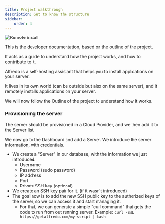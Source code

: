 ```yaml
---
title: Project walkthrough
description: Get to know the structure
sidebar:
    order: 4
---
```


![Remote install](../../../assets/Remote+install.png)

This is the developer documentation, based on the outline of the project.

It acts as a guide to understand how the project works, and how to contribute to it.

Alfredo is a self-hosting assistant that helps you to install applications on your server.

It lives in its own world (can be outside but also on the same server), and it remotely installs applications on your server.

We will now follow the Outline of the project to understand how it works.

### Provisioning the server

The server should be provisioned in a Cloud Provider, and we then add it to the Server list.

We now go to the Dashboard and add a Server. We introduce the server information, with credentials.

- We create a "Server" in our database, with the information we just introduced.
    - Username
    - Password (sudo password)
    - IP address
    - Port
    - Private SSH key (optional).
- We create an SSH key pair for it. (if it wasn't introduced)
- The goal now is to add the new SSH public key to the authorized keys of the server, so we can access it and start managing it.
    - For that, we can generate a simple "curl command" that gets the code to run from out running server.
      Example: `curl -ssL https://getalfredo.com/my-script | bash`
